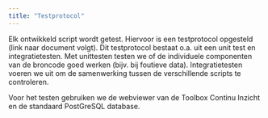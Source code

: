 ```yaml
---
title: "Testprotocol"
---
```


Elk ontwikkeld script wordt getest. Hiervoor is een testprotocol opgesteld (link naar document volgt). Dit testprotocol bestaat o.a. uit een unit test en integratietesten. Met unittesten testen we of de individuele componenten van de broncode goed werken (bijv. bij foutieve data). Integratietesten voeren we uit om de samenwerking tussen de verschillende scripts te controleren.

Voor het testen gebruiken we de webviewer van de Toolbox Continu Inzicht en de standaard PostGreSQL database.
